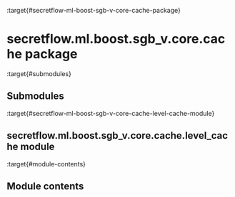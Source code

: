:target{#secretflow-ml-boost-sgb-v-core-cache-package}

# secretflow\.ml.boost.sgb\_v.core.cache package

:target{#submodules}

## Submodules

:target{#secretflow-ml-boost-sgb-v-core-cache-level-cache-module}

## secretflow\.ml.boost.sgb\_v.core.cache.level\_cache module

:target{#module-contents}

## Module contents
